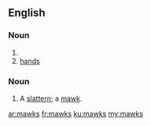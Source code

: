 ==English==

===Noun===
{{head|en|noun plural form}}

# {{plural of|mawk|lang=en}}
# [[hand]]s <!--no singular form-->

===Noun===
{{en-noun|es}}

# {{lb|en|UK|dialect}} A [[slattern]]; a [[mawk]].

{{Webster 1913}}

[[ar:mawks]]
[[fr:mawks]]
[[ku:mawks]]
[[my:mawks]]